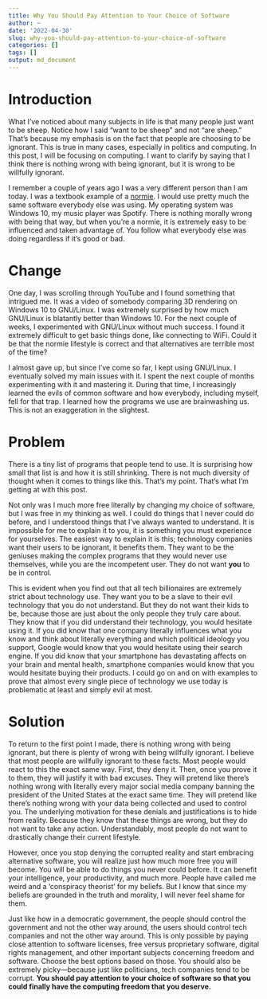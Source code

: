 ```yaml
---
title: Why You Should Pay Attention to Your Choice of Software
author: ~
date: '2022-04-30'
slug: why-you-should-pay-attention-to-your-choice-of-software
categories: []
tags: []
output: md_document
---
```


# Introduction
What I've noticed about many subjects in life is that many people just want to be sheep.
Notice how I said "want to be sheep" and not "are sheep."
That's because my emphasis is on the fact that people are choosing to be ignorant.
This is true in many cases, especially in politics and computing.
In this post, I will be focusing on computing.
I want to clarify by saying that I think there is nothing wrong with being ignorant, but it is wrong to be willfully ignorant.

I remember a couple of years ago I was a very different person than I am today.
I was a textbook example of a [normie](https://www.urbandictionary.com/define.php?term=Normie).
I would use pretty much the same software everybody else was using.
My operating system was Windows 10, my music player was Spotify.
There is nothing morally wrong with being that way, but when you're a normie, it is extremely easy to be influenced and taken advantage of.
You follow what everybody else was doing regardless if it's good or bad.

# Change
One day, I was scrolling through YouTube and I found something that intrigued me.
It was a video of somebody comparing 3D rendering on Windows 10 to GNU/Linux.
I was extremely surprised by how much GNU/Linux is blatantly better than Windows 10.
For the next couple of weeks, I experimented with GNU/Linux without much success.
I found it extremely difficult to get basic things done, like connecting to WiFi.
Could it be that the normie lifestyle is correct and that alternatives are terrible most of the time?

I almost gave up, but since I've come so far, I kept using GNU/Linux.
I eventually solved my main issues with it.
I spent the next couple of months experimenting with it and mastering it.
During that time, I increasingly learned the evils of common software and how everybody, including myself, fell for that trap.
I learned how the programs we use are brainwashing us.
This is not an exaggeration in the slightest.

# Problem
There is a tiny list of programs that people tend to use.
It is surprising how small that list is and how it is still shrinking.
There is not much diversity of thought when it comes to things like this.
That's my point.
That's what I'm getting at with this post.

Not only was I much more free literally by changing my choice of software, but I was free in my thinking as well.
I could do things that I never could do before, and I understood things that I've always wanted to understand.
It is impossible for me to explain it to you, it is something you must experience for yourselves.
The easiest way to explain it is this; technology companies want their users to be ignorant, it benefits them.
They want to be the geniuses making the complex programs that they would never use themselves, while you are the incompetent user.
They do not want **you** to be in control.

This is evident when you find out that all tech billionaires are extremely strict about technology use.
They want you to be a slave to their evil technology that you do not understand.
But they do not want their kids to be, because those are just about the only people they truly care about.
They know that if you did understand their technology, you would hesitate using it.
If you did know that one company literally influences what you know and think about literally everything and which political ideology you support, Google would know that you would hesitate using their search engine.
If you did know that your smartphone has devastating affects on your brain and mental health, smartphone companies would know that you would hesitate buying their products.
I could go on and on with examples to prove that almost every single piece of technology we use today is problematic at least and simply evil at most.

# Solution
To return to the first point I made, there is nothing wrong with being ignorant, but there is plenty of wrong with being willfully ignorant.
I believe that most people are willfully ignorant to these facts.
Most people would react to this the exact same way.
First, they deny it.
Then, once you prove it to them, they will justify it with bad excuses.
They will pretend like there's nothing wrong with literally every major social media company banning the president of the United States at the exact same time.
They will pretend like there's nothing wrong with your data being collected and used to control you.
The underlying motivation for these denials and justifications is to hide from reality.
Because they know that these things are wrong, but they do not want to take any action.
Understandably, most people do not want to drastically change their current lifestyle.

However, once you stop denying the corrupted reality and start embracing alternative software, you will realize just how much more free you will become.
You will be able to do things you never could before.
It can benefit your intelligence, your productivity, and much more.
People have called me weird and a 'conspiracy theorist' for my beliefs.
But I know that since my beliefs are grounded in the truth and morality, I will never feel shame for them.

Just like how in a democratic government, the people should control the government and not the other way around, the users should control tech companies and not the other way around.
This is only possible by paying close attention to software licenses, free versus proprietary software, digital rights management, and other important subjects concerning freedom and software.
Choose the best options based on those.
You should also be extremely picky—because just like politicians, tech companies tend to be corrupt.
**You should pay attention to your choice of software so that you could finally have the computing freedom that you deserve.**
